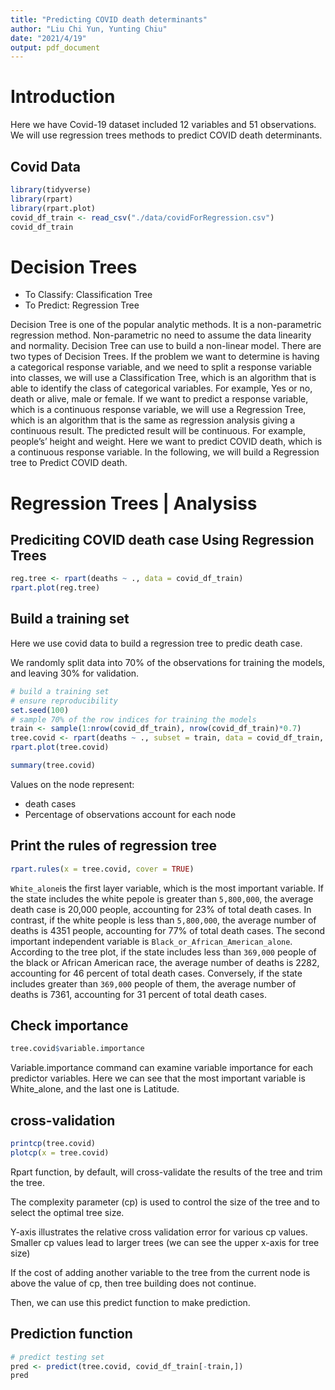 ```yaml
---
title: "Predicting COVID death determinants"
author: "Liu Chi Yun, Yunting Chiu"
date: "2021/4/19"
output: pdf_document
---
```


# Introduction

Here we have Covid-19 dataset included 12 variables and 51 observations. We will use regression trees methods to predict COVID death determinants.

## Covid Data
```r
library(tidyverse)
library(rpart)
library(rpart.plot)
covid_df_train <- read_csv("./data/covidForRegression.csv")
covid_df_train
```

# Decision Trees 

* To Classify: Classification Tree
* To Predict: Regression Tree

Decision Tree is one of the popular analytic methods. It is a non-parametric regression method. Non-parametric no need to assume the data linearity and normality. Decision Tree can use to build a non-linear model. There are two types of Decision Trees. If the problem we want to determine is having a categorical response variable, and we need to split a response variable into classes, we will use a Classification Tree, which is an algorithm that is able to identify the class of categorical variables. For example, Yes or no, death or alive, male or female. If we want to predict a response variable, which is a continuous response variable, we will use a Regression Tree, which is an algorithm that is the same as regression analysis giving a continuous result. The predicted result will be continuous. For example, people's' height and weight. Here we want to predict COVID death, which is a continuous response variable. In the following, we will build a Regression tree to Predict COVID death.


# Regression Trees | Analysiss


## Prediciting COVID death case Using Regression Trees

```r
reg.tree <- rpart(deaths ~ ., data = covid_df_train)
rpart.plot(reg.tree)
```


## Build a training set 

Here  we use covid data to build a regression tree to predic death case.

We randomly split data into 70% of the observations for training the models, and leaving 30% for validation.

```r
# build a training set 
# ensure reproducibility
set.seed(100)
# sample 70% of the row indices for training the models
train <- sample(1:nrow(covid_df_train), nrow(covid_df_train)*0.7) 
tree.covid <- rpart(deaths ~ ., subset = train, data = covid_df_train, method = "anova")
rpart.plot(tree.covid)
```

```r
summary(tree.covid)
```

Values on the node represent:

* death cases
* Percentage of observations account for each node


## Print the rules of regression tree 
```r
rpart.rules(x = tree.covid, cover = TRUE)
```

`White_alone`is the first layer variable, which is the most important variable. If the state includes the white pepole is greater than `5,800,000`, the average death case is 20,000 people, accounting for 23% of total death cases. In contrast, if the white people is less than `5,800,000`,  the average number of deaths is 4351 people, accounting for 77% of total death cases. The second important independent variable is `Black_or_African_American_alone`. According to the tree plot, if the state includes less than `369,000` people of the black or African American race, the average number of deaths is 2282, accounting for 46 percent of total death cases. Conversely, if the state includes greater than `369,000` people of them, the average number of deaths is 7361, accounting for 31 percent of total death cases.

## Check importance

```r
tree.covid$variable.importance
```

Variable.importance command can examine variable importance for each predictor variables. Here we can see that the most important variable is White_alone, and the last one is Latitude.

## cross-validation

```r
printcp(tree.covid)
plotcp(x = tree.covid)
```

Rpart function, by default, will cross-validate the results of the tree and trim the tree.

The complexity parameter (cp) is used to control the size of the tree and to select the optimal tree size.

Y-axis illustrates the relative cross validation error  for various cp values. Smaller cp values lead to larger trees (we can see the upper x-axis for tree size)


If the cost of adding another variable to the tree from the current node is above the value of cp, then tree building does not continue.

Then, we can use this predict function to make prediction. 

## Prediction function 
```r
# predict testing set
pred <- predict(tree.covid, covid_df_train[-train,])
pred
```
 




















